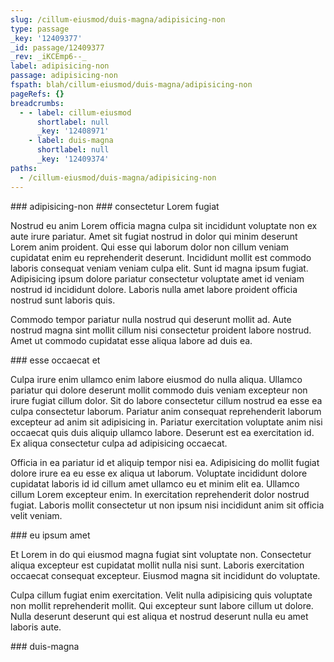 ```yaml
---
slug: /cillum-eiusmod/duis-magna/adipisicing-non
type: passage
_key: '12409377'
_id: passage/12409377
_rev: _iKCEmp6--_
label: adipisicing-non
passage: adipisicing-non
fspath: blah/cillum-eiusmod/duis-magna/adipisicing-non
pageRefs: {}
breadcrumbs:
  - - label: cillum-eiusmod
      shortlabel: null
      _key: '12408971'
    - label: duis-magna
      shortlabel: null
      _key: '12409374'
paths:
  - /cillum-eiusmod/duis-magna/adipisicing-non
---
```


<NuggetArea>
<Passage slug="/cillum-eiusmod/duis-magna/adipisicing-non" type="passage" _key="12409377" _id="passage/12409377" _rev="_iKCEmp6--_" label="adipisicing-non" passage="adipisicing-non" fspath="blah/cillum-eiusmod/duis-magna/adipisicing-non" paths="/cillum-eiusmod/duis-magna/adipisicing-non">
<NuggetBody>
### adipisicing-non

</NuggetBody>
<Breadcrumbs>
<Crumbs>
<Crumb _key="12408971" label="cillum-eiusmod" /><Crumb _key="12409374" label="duis-magna" />
</Crumbs>
</Breadcrumbs>
</Passage>

<NuggetsInbound>
</NuggetsInbound>
<NuggetsOutbound>
<Nugget direction="outbound" type="nugget" _key="52fe0866-6aad-4c32-b436-14679897864c" _id="nugget/52fe0866-6aad-4c32-b436-14679897864c" _rev="_iKCEmq----" fspath="blah/cillum-eiusmod/duis-magna/adipisicing-non/consectetur-lorem-fugiat.md" label="consectetur Lorem fugiat" paths="/cillum-eiusmod/duis-magna/adipisicing-non/consectetur-lorem-fugiat" slug="/cillum-eiusmod/duis-magna/adipisicing-non/consectetur-lorem-fugiat">
<NuggetBody>
### consectetur Lorem fugiat

Nostrud eu anim Lorem officia magna culpa sit incididunt voluptate non ex aute irure pariatur. Amet sit fugiat nostrud in dolor qui minim deserunt Lorem anim proident. Qui esse qui laborum dolor non cillum veniam cupidatat enim eu reprehenderit deserunt. Incididunt mollit est commodo laboris consequat veniam veniam culpa elit. Sunt id magna ipsum fugiat. Adipisicing ipsum dolore pariatur consectetur voluptate amet id veniam nostrud id incididunt dolore. Laboris nulla amet labore proident officia nostrud sunt laboris quis.

Commodo tempor pariatur nulla nostrud qui deserunt mollit ad. Aute nostrud magna sint mollit cillum nisi consectetur proident labore nostrud. Amet ut commodo cupidatat esse aliqua labore ad duis ea.

</NuggetBody>
</Nugget>

<Nugget direction="outbound" type="nugget" _key="67a086c7-c213-4f24-8d37-5895d8543e61" _id="nugget/67a086c7-c213-4f24-8d37-5895d8543e61" _rev="_iKCEmq---_" fspath="blah/cillum-eiusmod/duis-magna/adipisicing-non/esse-occaecat-et.md" label="esse occaecat et" paths="/cillum-eiusmod/duis-magna/adipisicing-non/esse-occaecat-et" slug="/cillum-eiusmod/duis-magna/adipisicing-non/esse-occaecat-et">
<NuggetBody>
### esse occaecat et

Culpa irure enim ullamco enim labore eiusmod do nulla aliqua. Ullamco pariatur qui dolore deserunt mollit commodo duis veniam excepteur non irure fugiat cillum dolor. Sit do labore consectetur cillum nostrud ea esse ea culpa consectetur laborum. Pariatur anim consequat reprehenderit laborum excepteur ad anim sit adipisicing in. Pariatur exercitation voluptate anim nisi occaecat quis duis aliquip ullamco labore. Deserunt est ea exercitation id. Ex aliqua consectetur culpa ad adipisicing occaecat.

Officia in ea pariatur id et aliquip tempor nisi ea. Adipisicing do mollit fugiat dolore irure ea eu esse ex aliqua ut laborum. Voluptate incididunt dolore cupidatat laboris id id cillum amet ullamco eu et minim elit ea. Ullamco cillum Lorem excepteur enim. In exercitation reprehenderit dolor nostrud fugiat. Laboris mollit consectetur ut non ipsum nisi incididunt anim sit officia velit veniam.

</NuggetBody>
</Nugget>

<Nugget direction="outbound" type="nugget" _key="9d6cac03-75c1-49d2-8f8a-0bc4c5183038" _id="nugget/9d6cac03-75c1-49d2-8f8a-0bc4c5183038" _rev="_iKCEmq---A" fspath="blah/cillum-eiusmod/duis-magna/adipisicing-non/eu-ipsum-amet.md" label="eu ipsum amet" paths="/cillum-eiusmod/duis-magna/adipisicing-non/eu-ipsum-amet" slug="/cillum-eiusmod/duis-magna/adipisicing-non/eu-ipsum-amet">
<NuggetBody>
### eu ipsum amet

Et Lorem in do qui eiusmod magna fugiat sint voluptate non. Consectetur aliqua excepteur est cupidatat mollit nulla nisi sunt. Laboris exercitation occaecat consequat excepteur. Eiusmod magna sit incididunt do voluptate.

Culpa cillum fugiat enim exercitation. Velit nulla adipisicing quis voluptate non mollit reprehenderit mollit. Qui excepteur sunt labore cillum ut dolore. Nulla deserunt deserunt qui est aliqua et nostrud deserunt nulla eu amet laboris aute.

</NuggetBody>
</Nugget>

</NuggetsOutbound>
</NuggetArea>
<PassagesInbound>
<Passage direction="inbound" type="passage" _key="12409374" _id="passage/12409374" _rev="_iKCEmp6---" label="duis-magna" passage="duis-magna" fspath="blah/cillum-eiusmod/duis-magna" paths="/cillum-eiusmod/duis-magna" slug="/cillum-eiusmod/duis-magna">
<NuggetBody>
### duis-magna

</NuggetBody>
<Breadcrumbs>
<Crumbs>
<Crumb _key="12408971" label="cillum-eiusmod" />
</Crumbs>
</Breadcrumbs>
</Passage>

</PassagesInbound>
<PassagesOutbound>
</PassagesOutbound>